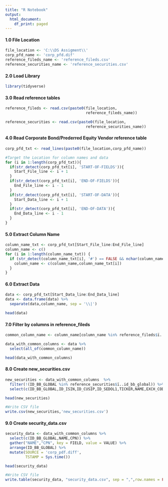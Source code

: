 ---
title: "R Notebook"
output:
  html_document:
    df_print: paged
---
#### 1.0 File Location
```{r}
file_location <- 'C:\\DS Assigment\\'
corp_pfd_name <- 'corp_pfd.dif'
reference_fileds_name <- 'reference_fileds.csv'
reference_securities_name <- 'reference_securities.csv'
```
#### 2.0 Load Library
```{r message = FALSE, warning = FALSE}
library(tidyverse)
```
#### 3.0 Read reference tables
```{r}
reference_fileds <- read.csv(paste0(file_location,
                                    reference_fileds_name))

reference_securities <- read.csv(paste0(file_location,
                                    reference_securities_name))
```
#### 4.0 Read Corporate Bond/Prederred Equity Vendor reference table
```{r}
corp_pfd_txt <- read_lines(paste0(file_location,corp_pfd_name))

#Target the Location for column names and data
for (i in 1:length(corp_pfd_txt)){
  if(str_detect(corp_pfd_txt[i], 'START-OF-FIELDS')){
    Start_File_line <- i + 1
  }
  if(str_detect(corp_pfd_txt[i], 'END-OF-FIELDS')){
    End_File_line <- i - 1
  }
  if(str_detect(corp_pfd_txt[i], 'START-OF-DATA')){
    Start_Data_line <- i + 1
  }
  if(str_detect(corp_pfd_txt[i], 'END-OF-DATA')){
    End_Data_line <- i - 1
  }
}
```
#### 5.0 Extract Column Name
```{r}
column_name_txt <- corp_pfd_txt[Start_File_line:End_File_line]
column_name <- c()
for (i in 1:length(column_name_txt)) {
  if (str_detect(column_name_txt[i], '#') == FALSE && nchar(column_name_txt[i]) >= 1){
    column_name <- c(column_name,column_name_txt[i])
  }
}
```
#### 6.0 Extract Data
```{r warning = FALSE, message = FALSE}
data <- corp_pfd_txt[Start_Data_line:End_Data_line]
data <- data.frame(data) %>% 
  separate(data,column_name, sep = '\\|')

head(data)
```
#### 7.0 Filter by columns in reference_fileds
```{r}
common_column_name <- column_name[column_name %in% reference_fileds$ï..field]

data_with_common_columns <- data %>% 
  select(all_of(common_column_name)) 

head(data_with_common_columns)
```
#### 8.0 Create new_securities.csv
```{r}
new_securities <- data_with_common_columns  %>% 
  filter(!(ID_BB_GLOBAL %in% reference_securities$ï..id_bb_global)) %>%
  select(c(ID_BB_GLOBAL,ID_ISIN,ID_CUSIP,ID_SEDOL1,TICKER,NAME,EXCH_CODE,ISSUER,MARKET_SECTOR_DES))

head(new_securities)

#Write CSV file
write.csv(new_securities,'new_securities.csv')
```
#### 9.0 Create security_data.csv   
```{r}
security_data <- data_with_common_columns %>% 
  select(c(ID_BB_GLOBAL,NAME,CPN)) %>%
  gather("NAME","CPN", key = FIELD, value = VALUE) %>%
  arrange(ID_BB_GLOBAL) %>%
  mutate(SOURCE = 'corp_pdf.diff',
         TSTAMP = Sys.time())

head(security_data)

#Write CSV file
write.table(security_data, "security_data.csv", sep = ",",row.names = FALSE)
```

